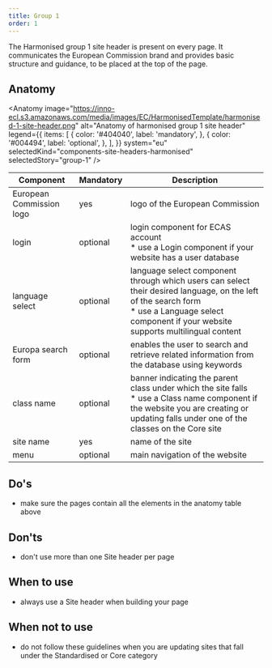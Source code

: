 ```yaml
---
title: Group 1
order: 1
---
```



<Paragraph size="lead">
  The Harmonised group 1 site header is present on every page. It communicates
  the European Commission brand and provides basic structure and guidance, to be
  placed at the top of the page.
</Paragraph>

## Anatomy

<Anatomy
  image="https://inno-ecl.s3.amazonaws.com/media/images/EC/HarmonisedTemplate/harmonised-1-site-header.png"
  alt="Anatomy of harmonised group 1 site header"
  legend={{
    items: [
      {
        color: '#404040',
        label: 'mandatory',
      },
      {
        color: '#004494',
        label: 'optional',
      },
    ],
  }}
  system="eu"
  selectedKind="components-site-headers-harmonised"
  selectedStory="group-1"
/>

| Component                                                                               | Mandatory | Description                                                                                                                                                                                                                       |
| --------------------------------------------------------------------------------------- | --------- | --------------------------------------------------------------------------------------------------------------------------------------------------------------------------------------------------------------------------------- |
| European Commission logo                                                                | yes       | logo of the European Commission                                                                                                                                                                                                   |
| login                                                                                   | optional  | login component for ECAS account<br />\* use a Login component if your website has a user database                                                                                                                                |
| language select                                                                         | optional  | language select component through which users can select their desired language, on the left of the search form<br />\* use a Language select component if your website supports multilingual content                             |
| <Link to="/ec/components/forms/search-form/usage/" standalone>Europa search form</Link> | optional  | enables the user to search and retrieve related information from the database using keywords                                                                                                                                      |
| class name                                                                              | optional  | banner indicating the parent class under which the site falls<br />\* use a Class name component if the website you are creating or updating falls under one of the classes on the <Link to="/ec/core-template/">Core site</Link> |
| site name                                                                               | yes       | name of the site                                                                                                                                                                                                                  |
| <Link to="/ec/components/navigation/menu/usage/" standalone>menu</Link>                 | optional  | main navigation of the website                                                                                                                                                                                                    |

## Do's

- make sure the pages contain all the elements in the anatomy table above

## Don'ts

- don't use more than one Site header per page

## When to use

- always use a Site header when building your page

## When not to use

- do not follow these guidelines when you are updating sites that fall under the <Link to="/ec/standardised-template/">Standardised</Link> or <Link to="/ec/core-template/">Core</Link> category

